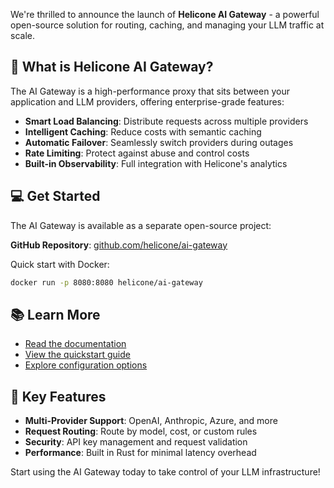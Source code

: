 We're thrilled to announce the launch of **Helicone AI Gateway** - a powerful open-source solution for routing, caching, and managing your LLM traffic at scale.

## 🚀 What is Helicone AI Gateway?

The AI Gateway is a high-performance proxy that sits between your application and LLM providers, offering enterprise-grade features:

- **Smart Load Balancing**: Distribute requests across multiple providers
- **Intelligent Caching**: Reduce costs with semantic caching
- **Automatic Failover**: Seamlessly switch providers during outages
- **Rate Limiting**: Protect against abuse and control costs
- **Built-in Observability**: Full integration with Helicone's analytics

## 💻 Get Started

The AI Gateway is available as a separate open-source project:

**GitHub Repository**: [github.com/helicone/ai-gateway](https://github.com/helicone/ai-gateway)

Quick start with Docker:

```bash
docker run -p 8080:8080 helicone/ai-gateway
```

## 📚 Learn More

- [Read the documentation](https://docs.helicone.ai/ai-gateway/introduction)
- [View the quickstart guide](https://docs.helicone.ai/ai-gateway/quickstart)
- [Explore configuration options](https://docs.helicone.ai/ai-gateway/config)

## 🔧 Key Features

- **Multi-Provider Support**: OpenAI, Anthropic, Azure, and more
- **Request Routing**: Route by model, cost, or custom rules
- **Security**: API key management and request validation
- **Performance**: Built in Rust for minimal latency overhead

Start using the AI Gateway today to take control of your LLM infrastructure!

